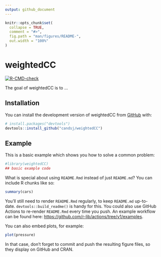 ```yaml
---
output: github_document
---
```


<!-- README.md is generated from README.Rmd. Please edit that file -->

```r
knitr::opts_chunk$set(
  collapse = TRUE,
  comment = "#>",
  fig.path = "man/figures/README-",
  out.width = "100%"
)
```

# weightedCC

<!-- badges: start -->
[![R-CMD-check](https://github.com/candsj/weightedCC/actions/workflows/R-CMD-check.yaml/badge.svg)](https://github.com/candsj/weightedCC/actions/workflows/R-CMD-check.yaml)
<!-- badges: end -->

The goal of weightedCC is to ...

## Installation

You can install the development version of weightedCC from [GitHub](https://github.com/) with:

``` r
# install.packages("devtools")
devtools::install_github("candsj/weightedCC")
```

## Example

This is a basic example which shows you how to solve a common problem:

```r
#library(weightedCC)
## basic example code
```

What is special about using `README.Rmd` instead of just `README.md`? You can include R chunks like so:

```r
summary(cars)
```

You'll still need to render `README.Rmd` regularly, to keep `README.md` up-to-date. `devtools::build_readme()` is handy for this. You could also use GitHub Actions to re-render `README.Rmd` every time you push. An example workflow can be found here: <https://github.com/r-lib/actions/tree/v1/examples>.

You can also embed plots, for example:

```r
plot(pressure)
```

In that case, don't forget to commit and push the resulting figure files, so they display on GitHub and CRAN.
